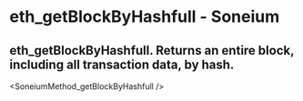 # eth_getBlockByHashfull - Soneium

## eth_getBlockByHashfull. Returns an entire block, including all transaction data, by hash.


<SoneiumMethod_getBlockByHashfull />
